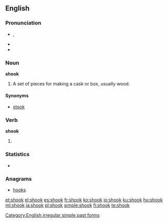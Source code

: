 ==English==

===Pronunciation===
* {{IPA|/ʃʊk/}}, {{SAMPA|/SUk/}}
* {{audio|en-us-shook.ogg|Audio (US)}}
* {{rhymes|ʊk}}

===Noun===
'''shook'''

# A set of pieces for making a cask or box, usually wood.

====Synonyms====
* [[stook]]

===Verb===
'''shook'''

# {{simple past of|[[shake]]}}

===Statistics===
* {{rank|loss|spot|wonderful|943|shook|fit|distribute|ordinary}}

===Anagrams===
* [[hooks#English|hooks]]

[[Category:English irregular simple past forms]]

[[et:shook]]
[[el:shook]]
[[es:shook]]
[[fr:shook]]
[[ko:shook]]
[[io:shook]]
[[ku:shook]]
[[hu:shook]]
[[ml:shook]]
[[ja:shook]]
[[pl:shook]]
[[simple:shook]]
[[fi:shook]]
[[te:shook]]